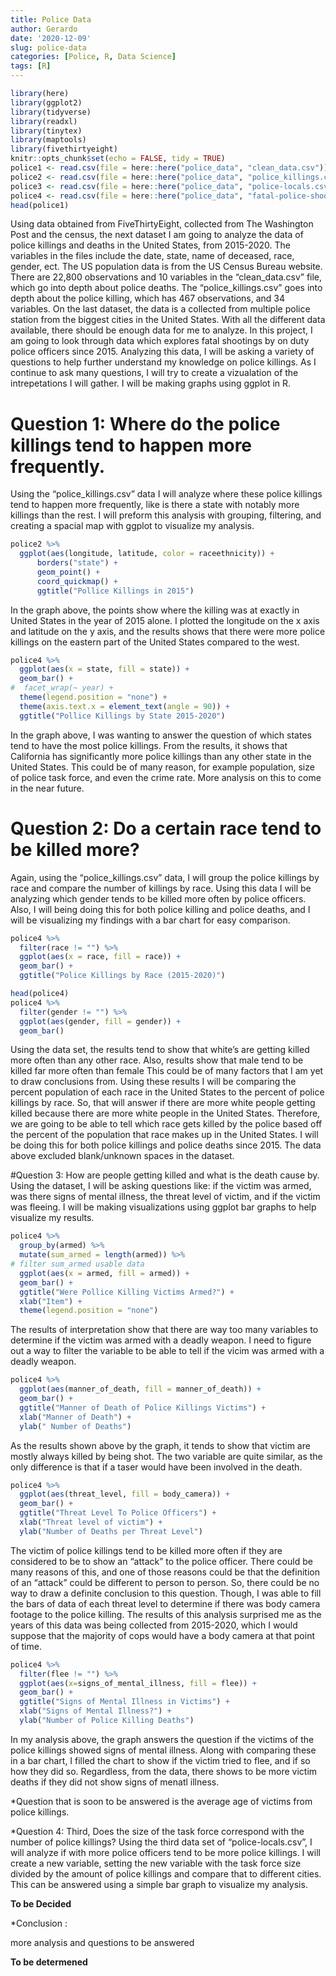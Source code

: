 ```yaml
---
title: Police Data
author: Gerardo
date: '2020-12-09'
slug: police-data
categories: [Police, R, Data Science]
tags: [R]
---
```

```r
library(here)
library(ggplot2)
library(tidyverse)
library(readxl)
library(tinytex)
library(maptools)
library(fivethirtyeight)
knitr::opts_chunk$set(echo = FALSE, tidy = TRUE)
police1 <- read.csv(file = here::here("police_data", "clean_data.csv"))
police2 <- read.csv(file = here::here("police_data", "police_killings.csv"))
police3 <- read.csv(file = here::here("police_data", "police-locals.csv"))
police4 <- read.csv(file = here::here("police_data", "fatal-police-shootings-data.csv"))
head(police1)
```
Using data obtained from FiveThirtyEight, collected from The Washington Post and the census, the next dataset I am going to analyze the data of police killings and deaths in the United States, from 2015-2020. The variables in the files include the date, state, name of deceased, race, gender, ect. The US population data is from the US Census Bureau website. There are 22,800 observations and 10 variables in the "clean_data.csv" file, which go into depth about police deaths. The "police_killings.csv" goes into depth about the police killing, which has 467 observations, and 34 variables. On the last dataset, the data is a collected from multiple police station from the biggest cities in the United States. With all the different data available, there should be enough data for me to analyze. 
In this project, I am going to look through data which explores fatal shootings by on duty police officers since 2015. Analyzing this data, I will be asking a variety of questions to help further understand my knowledge on police killings. As I continue to ask many questions, I will try to create a vizualation of the intrepetations I will gather. I will be making graphs using ggplot in R.

# Question 1: Where do the police killings tend to happen more frequently. 
Using the "police_killings.csv" data I will analyze where these police killings tend to happen more frequently, like is there a state with notably more killings than the rest. I will preform this analysis with grouping, filtering, and creating a spacial map with ggplot to visualize my analysis.
```r
police2 %>%
  ggplot(aes(longitude, latitude, color = raceethnicity)) +
      borders("state") +
      geom_point() +
      coord_quickmap() +
      ggtitle("Pollice Killings in 2015")
```

In the graph above, the points show where the killing was at exactly in United States in the year of 2015 alone. I plotted the longitude on the x axis and latitude on the y axis, and the results shows that there were more police killings on the eastern part of the United States compared to the west.

```r
police4 %>%
  ggplot(aes(x = state, fill = state)) +
  geom_bar() +
#  facet_wrap(~ year) +
  theme(legend.position = "none") +
  theme(axis.text.x = element_text(angle = 90)) +
  ggtitle("Pollice Killings by State 2015-2020")
```

In the graph above, I was wanting to answer the question of which states tend to have the most police killings. From the results, it shows that California has significantly more police killings than any other state in the United States. This could be of many reason, for example population, size of police task force, and even the crime rate. More analysis on this to come in the near future.


# Question 2: Do a certain race tend to be killed more? 
Again, using the "police_killings.csv" data, I will group the police killings by race and compare the number of killings by race. Using this data I will be analyzing which gender tends to be killed more often by police officers. Also, I will being doing this for both police killing and police deaths, and I will be visualizing my findings with a bar chart for easy comparison.
```r
police4 %>%
  filter(race != "") %>%
  ggplot(aes(x = race, fill = race)) +
  geom_bar() +
  ggtitle("Police Killings by Race (2015-2020)")
```
```r
head(police4)
police4 %>% 
  filter(gender != "") %>%
  ggplot(aes(gender, fill = gender)) +
  geom_bar()
```
Using the data set, the results tend to show that white's are getting killed more often than any other race. Also, results show that male tend to be killed far more often than female This could be of many factors that I am yet to draw conclusions from. Using these results I will be comparing the percent population of each race in the United States to the percent of police killings by race. So, that will answer if there are more white people getting killed because there are more white people in the United States. Therefore, we are going to be able to tell which race gets killed by the police based off the percent of the population that race makes up in the United States. I will be doing this for both police killings and police deaths since 2015. The data above excluded blank/unknown spaces in the dataset.

#Question 3: How are people getting killed and what is the death cause by. 
Using the dataset, I will be asking questions like: if the victim was armed, was there signs of mental illness, the threat level of victim, and if the victim was fleeing. I will be making visualizations using ggplot bar graphs to help visualize my results.

```r
police4 %>%
  group_by(armed) %>%
  mutate(sum_armed = length(armed)) %>%
# filter sum_armed usable data 
  ggplot(aes(x = armed, fill = armed)) +
  geom_bar() +
  ggtitle("Were Pollice Killing Victims Armed?") +
  xlab("Item") +
  theme(legend.position = "none")
```
The results of interpretation show that there are way too many variables to determine if the victim was armed with a deadly weapon. I need to figure out a way to filter the variable to be able to tell if the vicim was armed with a deadly weapon.

```r
police4 %>%
  ggplot(aes(manner_of_death, fill = manner_of_death)) +
  geom_bar() +
  ggtitle("Manner of Death of Police Killings Victims") +
  xlab("Manner of Death") +
  ylab(" Number of Deaths")
```
As the results shown above by the graph, it tends to show that victim are mostly always killed by being shot. The two variable are quite similar, as the only difference is that if a taser would have been involved in the death.

```r
police4 %>%
  ggplot(aes(threat_level, fill = body_camera)) +
  geom_bar() +
  ggtitle("Threat Level To Police Officers") +
  xlab("Threat level of victim") +
  ylab("Number of Deaths per Threat Level")
```
The victim of police killings tend to be killed more often if they are considered to be to show an "attack" to the police officer. There could be many reasons of this, and one of those reasons could be that the definition of an "attack" could be different to person to person. So, there could be no way to draw a definite conclusion to this question. Though, I was able to fill the bars of data of each threat level to determine if there was body camera footage to the police killing. The results of this analysis surprised me as the years of this data was being collected from 2015-2020, which I would suppose that the majority of cops would have a body camera at that point of time.

```r
police4 %>%
  filter(flee != "") %>%
  ggplot(aes(x=signs_of_mental_illness, fill = flee)) +
  geom_bar() +
  ggtitle("Signs of Mental Illness in Victims") +
  xlab("Signs of Mental Illness?") +
  ylab("Number of Police Killing Deaths")
```
In my analysis above, the graph answers the question if the victims of the police killings showed signs of mental illness. Along with comparing these in a bar chart, I filled the chart to show if the victim tried to flee, and if so how they did so. Regardless, from the data, there shows to be more victim deaths if they did not show signs of menatl illness.

*Question that is soon to be answered is the average age of victims from police killings.

*Question 4: Third, Does the size of the task force correspond with the number of police killings? Using the third data set of "police-locals.csv", I will analyze if with more police officers tend to be more police killings. I will create a new variable, setting the new variable with the task force size divided by the amount of police killings and compare that to different cities. This can be answered using a simple bar graph to visualize my analysis.

**To be Decided**

*Conclusion :

more analysis and questions to be answered

**To be determened**

